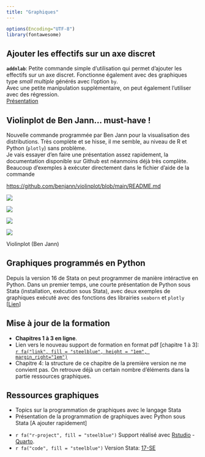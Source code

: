 ```yaml
---
title: "Graphiques"
---
```


```r
options(Encoding="UTF-8")
library(fontawesome)
```


::: {.callout-note icon="false"}
## Ajouter les effectifs sur un axe discret

**`addnlab`**: Petite commande simple d'utilisation qui permet d'ajouter les effectifs sur un axe discret. Fonctionne également avec des graphiques type *small multiple* générés avec l'option `by`.  
Avec une petite manipulation supplémentaire, on peut également l'utiliser avec des régression.  
[Présentation](https://mthevenin.github.io/stata_graphiques/programmation/addnlab/addnlab.html)

:::


::: {.callout-note icon="false"}
## Violinplot de Ben Jann... must-have !

Nouvelle commande programmée par Ben Jann pour la visualisation des distributions. Très complète et se hisse, il me semble, au niveau de R et Python (`plotly`) sans problème.  
Je vais essayer d'en faire une présentation assez rapidement, la documentation disponible sur Github est néanmoins déjà très complète. Beaucoup d'exemples à exécuter directement dans le fichier d'aide de la commande

<https://github.com/benjann/violinplot/blob/main/README.md>

::: {layout-ncol=2}

![](https://github.com/benjann/violinplot/raw/main/images/6.png)

![](https://github.com/benjann/violinplot/raw/main/images/8.png)

![](https://github.com/benjann/violinplot/raw/main/images/5.png)

![](https://github.com/benjann/violinplot/raw/main/images/10.png)


Violinplot (Ben Jann)
:::

:::


::: {.callout-note icon="false"}
## Graphiques programmés en Python

Depuis la version 16 de Stata on peut programmer de manière intéractive en Python.  Dans un premier temps, une courte présentation de Python sous Stata (installation, exécution sous Stata), avec deux exemples de graphiques exécuté avec des fonctions des librairies `seaborn` et `plotly` [[Lien](programmation/python/python.html)]

:::


::: {.callout-note icon="false"}
## Mise à jour de la formation

* **Chapitres 1 à 3 en ligne**. 
* Lien vers le nouveau support de formation en format pdf [chapitre 1 à 3]:  [`r fa("link", fill = "steelblue", height = "1em", margin_right="1em")`](v2_2022_chap123.pdf)
* Chapitre 4: la structure de ce chapitre de la première version ne me convient pas. On retrouve déjà un certain nombre d'éléments dans la partie ressources graphiques. 

:::


::: {.callout-note icon="false"}
## Ressources graphiques

* Topics sur la programmation de graphiques avec le langage Stata
* Présentation de la programmation de graphiques  avec Python sous Stata [A ajouter rapidement] 

:::



*   `r fa("r-project", fill = "steelblue")` Support réalisé avec [Rstudio](href:https://www.rstudio.com) - [Quarto](https://quarto.org).
*   `r fa("code", fill = "steelblue")` Version Stata: [17-SE](https://www.stata.com/)




